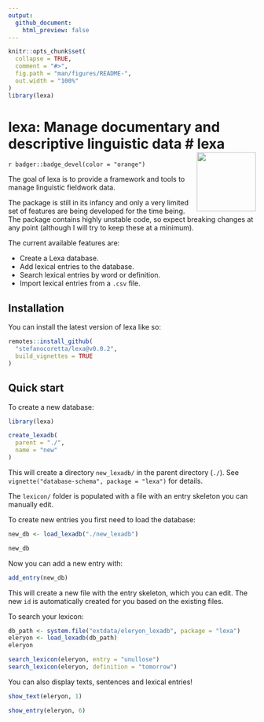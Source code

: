 ```yaml
---
output:
  github_document:
    html_preview: false
---
```


<!-- README.md is generated from README.Rmd. Please edit that file -->

```r
knitr::opts_chunk$set(
  collapse = TRUE,
  comment = "#>",
  fig.path = "man/figures/README-",
  out.width = "100%"
)
library(lexa)
```

# lexa: Manage documentary and descriptive linguistic data # lexa <a href="https://stefanocoretta.github.io/lexa/"><img src="man/figures/logo.png" align="right" height="120" /></a>

<!-- badges: start -->
`r badger::badge_devel(color = "orange")`
<!-- badges: end -->

The goal of lexa is to provide a framework and tools to manage linguistic fieldwork data.

The package is still in its infancy and only a very limited set of features are being developed for the time being.
The package contains highly unstable code, so expect breaking changes at any point (although I will try to keep these at a minimum).

The current available features are:

- Create a Lexa database.
- Add lexical entries to the database.
- Search lexical entries by word or definition.
- Import lexical entries from a `.csv` file.

## Installation

You can install the latest version of lexa like so:

``` r
remotes::install_github(
  "stefanocoretta/lexa@v0.0.2",
  build_vignettes = TRUE
)
```

## Quick start

To create a new database:

``` r
library(lexa)

create_lexadb(
  parent = "./",
  name = "new"
)
```

This will create a directory `new_lexadb/` in the parent directory (`./`).
See `vignette("database-schema", package = "lexa")` for details.

The `lexicon/` folder is populated with a file with an entry skeleton you can manually edit.

To create new entries you first need to load the database:

``` r
new_db <- load_lexadb("./new_lexadb")

new_db
```

Now you can add a new entry with:

``` r
add_entry(new_db)
```

This will create a new file with the entry skeleton, which you can edit.
The new `id` is automatically created for you based on the existing files.

To search your lexicon:

```r
db_path <- system.file("extdata/eleryon_lexadb", package = "lexa")
eleryon <- load_lexadb(db_path)
eleryon

search_lexicon(eleryon, entry = "unullose")
search_lexicon(eleryon, definition = "tomorrow")
```

You can also display texts, sentences and lexical entries!

```r
show_text(eleryon, 1)

show_entry(eleryon, 6)
```
